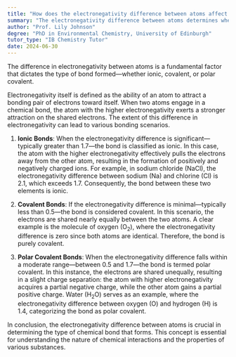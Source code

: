 ```yaml
---
title: "How does the electronegativity difference between atoms affect bond type?"
summary: "The electronegativity difference between atoms determines whether the bond type is ionic, covalent, or polar covalent."
author: "Prof. Lily Johnson"
degree: "PhD in Environmental Chemistry, University of Edinburgh"
tutor_type: "IB Chemistry Tutor"
date: 2024-06-30
---
```


The difference in electronegativity between atoms is a fundamental factor that dictates the type of bond formed—whether ionic, covalent, or polar covalent.

Electronegativity itself is defined as the ability of an atom to attract a bonding pair of electrons toward itself. When two atoms engage in a chemical bond, the atom with the higher electronegativity exerts a stronger attraction on the shared electrons. The extent of this difference in electronegativity can lead to various bonding scenarios.

1. **Ionic Bonds**: When the electronegativity difference is significant—typically greater than $1.7$—the bond is classified as ionic. In this case, the atom with the higher electronegativity effectively pulls the electrons away from the other atom, resulting in the formation of positively and negatively charged ions. For example, in sodium chloride ($\text{NaCl}$), the electronegativity difference between sodium ($\text{Na}$) and chlorine ($\text{Cl}$) is $2.1$, which exceeds $1.7$. Consequently, the bond between these two elements is ionic.

2. **Covalent Bonds**: If the electronegativity difference is minimal—typically less than $0.5$—the bond is considered covalent. In this scenario, the electrons are shared nearly equally between the two atoms. A clear example is the molecule of oxygen ($\text{O}_2$), where the electronegativity difference is zero since both atoms are identical. Therefore, the bond is purely covalent.

3. **Polar Covalent Bonds**: When the electronegativity difference falls within a moderate range—between $0.5$ and $1.7$—the bond is termed polar covalent. In this instance, the electrons are shared unequally, resulting in a slight charge separation: the atom with higher electronegativity acquires a partial negative charge, while the other atom gains a partial positive charge. Water ($\text{H}_2\text{O}$) serves as an example, where the electronegativity difference between oxygen ($\text{O}$) and hydrogen ($\text{H}$) is $1.4$, categorizing the bond as polar covalent.

In conclusion, the electronegativity difference between atoms is crucial in determining the type of chemical bond that forms. This concept is essential for understanding the nature of chemical interactions and the properties of various substances.
    